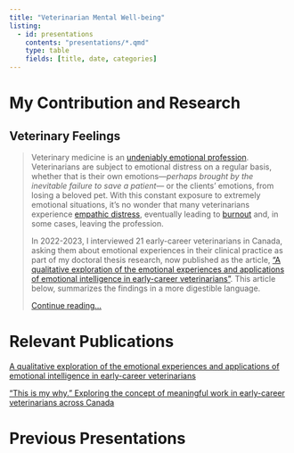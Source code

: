 ```yaml
---
title: "Veterinarian Mental Well-being"
listing: 
  - id: presentations
    contents: "presentations/*.qmd"
    type: table
    fields: [title, date, categories]
---
```


# My Contribution and Research

## Veterinary Feelings

> Veterinary medicine is an [undeniably emotional profession](https://doi.org/10.1177/0891241611435099). Veterinarians are subject to emotional distress on a regular basis, whether that is their own emotions—*perhaps brought by the inevitable failure to save a patient—* or the clients’ emotions, from losing a beloved pet. With this constant exposure to extremely emotional situations, it’s no wonder that many veterinarians experience [empathic distress](https://doi.org/10.1016/B0-08-043076-7/01739-3), eventually leading to [burnout](https://doi.org/10.1080/00480169.2019.1669504) and, in some cases, leaving the profession.
>
> In 2022-2023, I interviewed 21 early-career veterinarians in Canada, asking them about emotional experiences in their clinical practice as part of my doctoral thesis research, now published as the article, ["A qualitative exploration of the emotional experiences and applications of emotional intelligence in early-career veterinarians"](https://doi.org/10.1002/vetr.5599). This article below, summarizes the findings in a more digestible language.
>
> [Continue reading...](vet_feelings.qmd)

# Relevant Publications

[A qualitative exploration of the emotional experiences and applications of emotional intelligence in early-career veterinarians](https://bvajournals.onlinelibrary.wiley.com/doi/10.1002/vetr.5599)

[“This is my why.” Exploring the concept of meaningful work in early-career veterinarians across Canada](https://doi.org/10.3389/fvets.2025.1595949)

# Previous Presentations

::: {#presentations}
:::
